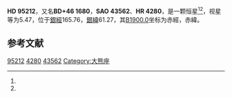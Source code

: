 {{Starbox begin
| name = HD 95212
}}
{{Starbox observe
| epoch = [[J2000.0|J2000.0]]
| constell = {{星座名待查}}<ref name=SIMBAD>{{cite web
 | url=http://simbad.u-strasbg.fr/simbad/sim-id?Ident=HR+4280
 | title=Pulsating variable Star
 | publisher=Centre de Données astronomiques de Strasbourg
 | work=SIMBAD
 | accessdate=2012-07-13
 | archive-date=2016-03-19
 | archive-url=https://web.archive.org/web/20160319061329/http://simbad.u-strasbg.fr/simbad/sim-id?Ident=HR+4280
 | dead-url=no
 }}</ref><ref name=DATA>{{cite web
 | url=http://vizier.u-strasbg.fr/viz-bin/VizieR-5?-out.add=.&-source=5050&-corr=PK=HR&-out.max=9999&HR=4280
 | title=VizieR Detailed Page
 | accessdate=2012-07-13
 | archive-date=2016-03-04
 | archive-url=https://web.archive.org/web/20160304224831/http://vizier.u-strasbg.fr/viz-bin/VizieR-5?-out.add=.&-source=5050&-corr=PK=HR&-out.max=9999&HR=4280
 | dead-url=no
 }}</ref>
| 星官 = 
| ra = {{RA|11|0|14.7}}<ref name=SIMBAD /><ref name=DATA />
| dec = {{DEC|+45|31|34}}<ref name=SIMBAD /><ref name=DATA />
| appmag_v = 5.47<ref name=SIMBAD /><ref name=DATA />
}}
{{Starbox character
| class = K5III<ref name=SIMBAD /><ref name=DATA />
| b-v = 1.47<ref name=SIMBAD /><ref name=DATA />
| u-b = <ref name=SIMBAD /><ref name=DATA />
| r-i = <ref name=SIMBAD /><ref name=DATA />
| variable = 
}}
{{Starbox astrometry
| radial_v = 
| prop_mo_ra = 9
| parallax = 
| p_error = 
}}
{{Starbox catalog
| names =BD+46 1680，[[SAO星表|SAO]] 43562，[[HD星表|HD]] 95212，[[HR星表|HR]] 4280}}
{{Starbox reference |Simbad=HR+4280}}
{{Starbox end}}

'''HD 95212'''，又名'''BD+46 1680'''，'''SAO 43562'''、'''HR 4280'''，是一颗恒星<ref name=SIMBAD /><ref name=DATA />，视星等为5.47，位于[[銀道座標系|銀經]]165.76，[[銀道座標系|銀緯]]61.27，其[[B1900.0|B1900.0]]坐标为赤經{{RA|10|54|30.2}}，赤緯{{DEC|+46|61.27|44}}。

== 参考文献 ==
{{reflist}}
{{大熊座}}
{{star-stub}}

[[Category:HD和HDE天體|95212]]
[[Category:HR天體|4280]]
[[Category:SAO天體|43562]]
[[Category:大熊座|Category:大熊座]]